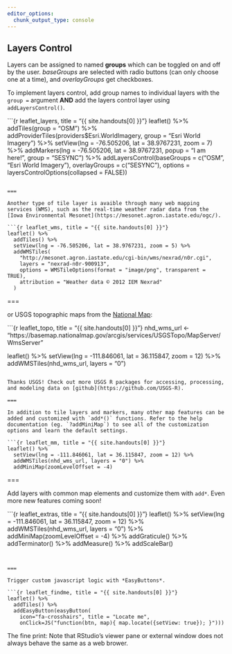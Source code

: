 ```yaml
---
editor_options: 
  chunk_output_type: console
---
```


## Layers Control

Layers can be assigned to named **groups** which can be toggled on and off by the user. *baseGroups* are selected with radio buttons (can only choose one at a time), and *overlayGroups* get checkboxes. 

To implement layers control, add group names to individual layers with the `group =` argument **AND** add the layers control layer using `addLayersControl()`. 


```{r leaflet_layers, title = "{{ site.handouts[0] }}"}
leaflet() %>%
  addTiles(group = "OSM") %>%
  addProviderTiles(providers$Esri.WorldImagery, group = "Esri World Imagery") %>%
  setView(lng = -76.505206, lat = 38.9767231, zoom = 7) %>%
  addMarkers(lng = -76.505206, lat = 38.9767231, popup = "I am here!", group = "SESYNC") %>%
  addLayersControl(baseGroups = c("OSM", "Esri World Imagery"), 
                   overlayGroups = c("SESYNC"),
                   options = layersControlOptions(collapsed = FALSE))

```

===

Another type of tile layer is avaible through many web mapping services (WMS), such as the real-time weather radar data from the [Iowa Environmental Mesonet](https://mesonet.agron.iastate.edu/ogc/).

```{r leaflet_wms, title = "{{ site.handouts[0] }}"}
leaflet() %>%
  addTiles() %>%
  setView(lng = -76.505206, lat = 38.9767231, zoom = 5) %>%
  addWMSTiles(
    "http://mesonet.agron.iastate.edu/cgi-bin/wms/nexrad/n0r.cgi",
    layers = "nexrad-n0r-900913", 
    options = WMSTileOptions(format = "image/png", transparent = TRUE),
    attribution = "Weather data © 2012 IEM Nexrad"
  ) 

```

===

or USGS topographic maps from the [National Map](https://viewer.nationalmap.gov/help/HowTo.htm): 

```{r leaflet_topo, title = "{{ site.handouts[0] }}"}
nhd_wms_url <- "https://basemap.nationalmap.gov/arcgis/services/USGSTopo/MapServer/WmsServer"

leaflet() %>% 
  setView(lng = -111.846061, lat = 36.115847, zoom = 12) %>%
  addWMSTiles(nhd_wms_url, layers = "0")

```

Thanks USGS! Check out more USGS R packages for accessing, processing, and modeling data on [github](https://github.com/USGS-R).

===

In addition to tile layers and markers, many other map features can be added and customized with `add*()` functions. Refer to the help documentation (eg. `?addMiniMap`) to see all of the customization options and learn the default settings. 

```{r leaflet_mm, title = "{{ site.handouts[0] }}"}
leaflet() %>% 
  setView(lng = -111.846061, lat = 36.115847, zoom = 12) %>%
  addWMSTiles(nhd_wms_url, layers = "0") %>%
  addMiniMap(zoomLevelOffset = -4)
```

===

Add layers with common map elements and customize them with `add*`. Even more new features coming soon! 

```{r leaflet_extras, title = "{{ site.handouts[0] }}"}
leaflet() %>% 
  setView(lng = -111.846061, lat = 36.115847, zoom = 12) %>%
  addWMSTiles(nhd_wms_url, layers = "0") %>%
  addMiniMap(zoomLevelOffset = -4) %>%
  addGraticule() %>%
  addTerminator() %>% 
  addMeasure() %>%
  addScaleBar()

```


===

Trigger custom javascript logic with *EasyButtons*. 

```{r leaflet_findme, title = "{{ site.handouts[0] }}"}
leaflet() %>%
  addTiles() %>% 
  addEasyButton(easyButton(
    icon="fa-crosshairs", title = "Locate me", 
    onClick=JS("function(btn, map){ map.locate({setView: true}); }")))

```

The fine print: Note that RStudio's viewer pane or external window does not always behave the same as a web brower.